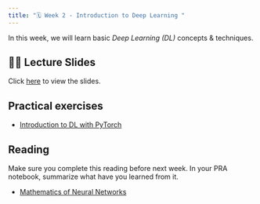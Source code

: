 ```yaml
---
title: "🗓️ Week 2 - Introduction to Deep Learning "
---
```


In this  week, we will learn basic *Deep Learning (DL)* concepts & techniques.


## 👨‍🏫 Lecture Slides 

Click [here](https://drive.google.com/file/d/1eK3ptCDU4e4tEwFKp_9xF1sl-b9jTz4D/view?usp=sharing) to view the slides.

## Practical exercises

- [Introduction to DL with PyTorch](https://github.com/jtao/shortcourses/tree/master/Intro_to_PyTorch)

## Reading

Make sure you complete this reading before next week. In your PRA notebook, summarize what have you learned from it.

- [Mathematics of Neural Networks](https://drive.google.com/file/d/1rUR_G6MbaMAh6qXwz4zn--a1zVlPJAPm/view?usp=sharing)


